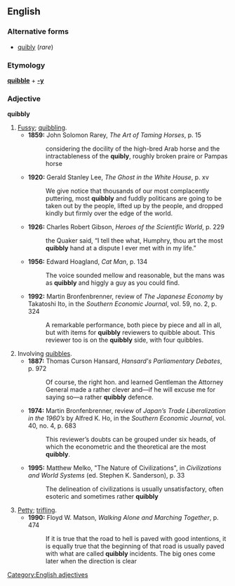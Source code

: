 ==English==

===Alternative forms===
* [[quibly]] (''rare'')

===Etymology===
'''[[quibble]]''' + '''[[-y]]'''

===Adjective===
'''quibbly'''

# [[fussy|Fussy]]; [[quibble|quibbling]].
#* '''1859:''' John Solomon Rarey, ''The Art of Taming Horses'', p. 15
#*: considering the docility of the high-bred Arab horse and the intractableness of the '''quibly''', roughly broken praire or Pampas horse
#* '''1920:''' Gerald Stanley Lee, ''The Ghost in the White House'', p. xv
#*: We give notice that thousands of our most complacently puttering, most '''quibbly''' and fuddly politicans are going to be taken out by the people, lifted up by the people, and dropped kindly but firmly over the edge of the world.
#* '''1926:''' Charles Robert Gibson, ''Heroes of the Scientific World'', p. 229
#*: the Quaker said, “I tell thee what, Humphry, thou art the most '''quibbly''' hand at a dispute I ever met with in my life.”
#* '''1956:''' Edward Hoagland, ''Cat Man'', p. 134
#*: The voice sounded mellow and reasonable, but the mans was as '''quibbly''' and higgly a guy as you could find.
#* '''1992:''' Martin Bronfenbrenner, review of ''The Japanese Economy'' by Takatoshi Ito, in the ''Southern Economic Journal'', vol. 59, no. 2, p. 324
#*: A remarkable performance, both piece by piece and all in all, but with items for '''quibbly''' reviewers to quibble about. This reviewer too is on the '''quibbly''' side, with four quibbles.
# Involving [[quibble]]s.
#* '''1887:''' Thomas Curson Hansard, ''Hansard's Parliamentary Debates'', p. 972
#*: Of course, the right hon. and learned Gentleman the Attorney General made a rather clever and—if he will excuse me for saying so—a rather '''quibbly''' defence.
#* '''1974:''' Martin Bronfenbrenner, review of ''Japan’s Trade Liberalization in the 1960’s'' by Alfred K. Ho, in the ''Southern Economic Journal'', vol. 40, no. 4, p. 683
#*: This reviewer’s doubts can be grouped under six heads, of which the econometric and the theoretical are the most '''quibbly'''.
#* '''1995:''' Matthew Melko, "The Nature of Civilizations", in ''Civilizations and World Systems'' (ed. Stephen K. Sanderson), p. 33
#*: The delineation of civilizations is usually unsatisfactory, often esoteric and sometimes rather '''quibbly'''
# [[petty|Petty]]; [[trifling]].
#* '''1990:''' Floyd W. Matson, ''Walking Alone and Marching Together'', p. 474
#*: If it is true that the road to hell is paved with good intentions, it is equally true that the beginning of that road is usually paved with what are called '''quibbly''' incidents. The big ones come later when the direction is clear

[[Category:English adjectives]]